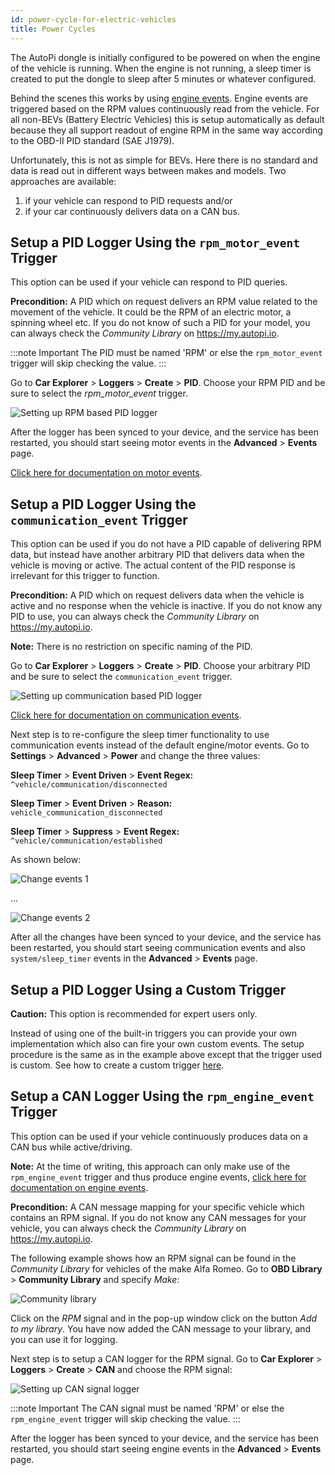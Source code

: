 ```yaml
---
id: power-cycle-for-electric-vehicles
title: Power Cycles
---
```



The AutoPi dongle is initially configured to be powered on when the engine of the vehicle is
running. When the engine is not running, a sleep timer is created to put the dongle to sleep after
5 minutes or whatever configured.

Behind the scenes this works by using [engine events](/cloud/device_management/events/vehicle.md/#engine-events).
Engine events are triggered based on the RPM values continuously read from the vehicle. For all
non-BEVs (Battery Electric Vehicles) this is setup automatically as default because they all
support readout of engine RPM in the same way according to the OBD-II PID standard
(SAE J1979).

Unfortunately, this is not as simple for BEVs. Here there is no standard and data is read out in
different ways between makes and models. Two approaches are available:

1. if your vehicle can respond to PID requests and/or 
2. if your car continuously delivers data on a CAN bus.

## Setup a PID Logger Using the `rpm_motor_event` Trigger
This option can be used if your vehicle can respond to PID queries.

**Precondition:** A PID which on request delivers an RPM value related to the movement of the
vehicle. It could be the RPM of an electric motor, a spinning wheel etc. If you do not know of such
a PID for your model, you can always check the *Community Library* on https://my.autopi.io.

:::note Important
The PID must be named 'RPM' or else the `rpm_motor_event` trigger will skip checking the value.
:::

Go to **Car Explorer** > **Loggers** > **Create** > **PID**. Choose your RPM PID and be sure to
select the *rpm_motor_event* trigger.

![Setting up RPM based PID logger](/img/getting_started/electric_vehicles/power_cycle_for_electric_vehicles/setting_up_rpm_based_pid_logger.png) 

After the logger has been synced to your device, and the service has been restarted, you should
start seeing motor events in the **Advanced** > **Events** page.

[Click here for documentation on motor events](/cloud/device_management/events/vehicle.md/#motor-events).

## Setup a PID Logger Using the `communication_event` Trigger

This option can be used if you do not have a PID capable of delivering RPM data, but instead have
another arbitrary PID that delivers data when the vehicle is moving or active. The actual content
of the PID response is irrelevant for this trigger to function.

**Precondition:** A PID which on request delivers data when the vehicle is active and no response
when the vehicle is inactive. If you do not know any PID to use, you can always check the
*Community Library* on https://my.autopi.io.

**Note:** There is no restriction on specific naming of the PID.

Go to **Car Explorer** > **Loggers** > **Create** > **PID**. Choose your arbitrary PID and be sure
to select the `communication_event` trigger.

![Setting up communication based PID logger](/img/getting_started/electric_vehicles/power_cycle_for_electric_vehicles/setting_up_communication_based_pid_logger.png) 

[Click here for documentation on communication events](/cloud/device_management/events/vehicle.md/#communication-events).

Next step is to re-configure the sleep timer functionality to use communication events instead of
the default engine/motor events. Go to **Settings** > **Advanced** > **Power** and change the three
values:

**Sleep Timer** > **Event Driven** > **Event Regex:** `^vehicle/communication/disconnected`

**Sleep Timer** > **Event Driven** > **Reason:** `vehicle_communication_disconnected`

**Sleep Timer** > **Suppress** > **Event Regex:** `^vehicle/communication/established`

As shown below:

![Change events 1](/img/getting_started/electric_vehicles/power_cycle_for_electric_vehicles/change_events_1.png) 

...

![Change events 2](/img/getting_started/electric_vehicles/power_cycle_for_electric_vehicles/change_events_2.png) 

After all the changes have been synced to your device, and the service has been restarted, you
should start seeing communication events and also `system/sleep_timer` events in the
**Advanced** > **Events** page.

## Setup a PID Logger Using a Custom Trigger

**Caution:** This option is recommended for expert users only.

Instead of using one of the built-in triggers you can provide your own implementation which also
can fire your own custom events. The setup procedure is the same as in the example above except
that the trigger used is custom. See how to create a custom trigger
[here](/cloud/device_management/services/create_custom_triggers.mdx).

## Setup a CAN Logger Using the `rpm_engine_event` Trigger

This option can be used if your vehicle continuously produces data on a CAN bus while
active/driving.

**Note:** At the time of writing, this approach can only make use of the `rpm_engine_event` trigger
and thus produce engine events,
[click here for documentation on engine events](/cloud/device_management/events/vehicle.md/#engine-events).

**Precondition:** A CAN message mapping for your specific vehicle which contains an RPM signal. If
you do not know any CAN messages for your vehicle, you can always check the *Community Library*
on https://my.autopi.io.

The following example shows how an RPM signal can be found in the *Community Library* for vehicles of the make Alfa Romeo. 
Go to **OBD Library** > **Community Library** and specify *Make*:

![Community library](/img/getting_started/electric_vehicles/power_cycle_for_electric_vehicles/community_library_screenshot.png) 

Click on the *RPM* signal and in the pop-up window click on the button *Add to my library*. You have
now added the CAN message to your library, and you can use it for logging.

Next step is to setup a CAN logger for the RPM signal. Go to **Car Explorer** > **Loggers** >
**Create** > **CAN** and choose the RPM signal:

![Setting up CAN signal logger](/img/getting_started/electric_vehicles/power_cycle_for_electric_vehicles/setting_up_can_signal_logger.png) 

:::note Important
The CAN signal must be named 'RPM' or else the `rpm_engine_event` trigger will skip checking the
value.
:::

After the logger has been synced to your device, and the service has been restarted, you should
start seeing engine events in the **Advanced** > **Events** page.

<Discussion
  title="How to setup power cycle for an electric vehicle"
  url="https://community.autopi.io/t/guide-how-to-setup-power-cycle-for-an-electric-vehicle/1668"
/>
